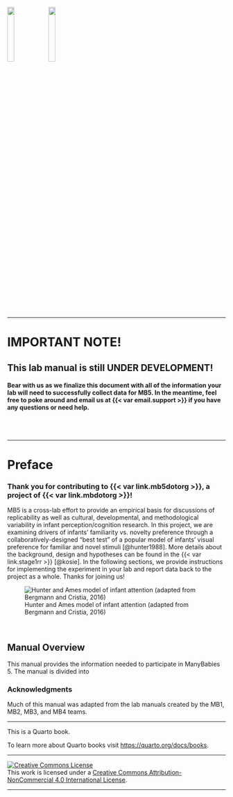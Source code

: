 ![](images/mb-logo.png){width="18%"} ![](images/mb5-logo.png){width="18%"}

------------------------------------------------------------------------

# IMPORTANT NOTE! {.unnumbered}

## This lab manual is still UNDER DEVELOPMENT! {.unnumbered}

#### Bear with us as we finalize this document with all of the information your lab will need to successfully collect data for MB5. In the meantime, feel free to poke around and email us at {{< var email.support >}} if you have any questions or need help. {.unnumbered}

<br> <br>

------------------------------------------------------------------------

# Preface {#sec-preface .unnumbered}

### Thank you for contributing to {{< var link.mb5dotorg >}}, a project of {{< var link.mbdotorg >}}! {.unnumbered}

MB5 is a cross-lab effort to provide an empirical basis for discussions of replicability as well as cultural, developmental, and methodological variability in infant perception/cognition research. In this project, we are examining drivers of infants’ familiarity vs. novelty preference through a collaboratively-designed “best test” of a popular model of infants’ visual preference for familiar and novel stimuli [@hunter1988]. More details about the background, design and hypotheses can be found in the {{< var link.stage1rr >}} [@kosie]. In the following sections, we provide instructions for implementing the experiment in your lab and report data back to the project as a whole. Thanks for joining us!

![Hunter and Ames model of infant attention (adapted from Bergmann and Cristia, 2016)](images/HunterAmesFig.png){#fig-hunterames}

<br>

## Manual Overview

This manual provides the information needed to participate in ManyBabies 5. The manual is divided into

### Acknowledgments

Much of this manual was adapted from the lab manuals created by the MB1, MB2, MB3, and MB4 teams.


------------------------------------------------------------------------

This is a Quarto book.

To learn more about Quarto books visit <https://quarto.org/docs/books>.

------------------------------------------------------------------------

<a rel="license" href="http://creativecommons.org/licenses/by-nc/4.0/"><img src="https://i.creativecommons.org/l/by-nc/4.0/88x31.png" alt="Creative Commons License" style="border-width:0"/></a><br />This work is licensed under a <a rel="license" href="http://creativecommons.org/licenses/by-nc/4.0/">Creative Commons Attribution-NonCommercial 4.0 International License</a>.

------------------------------------------------------------------------
